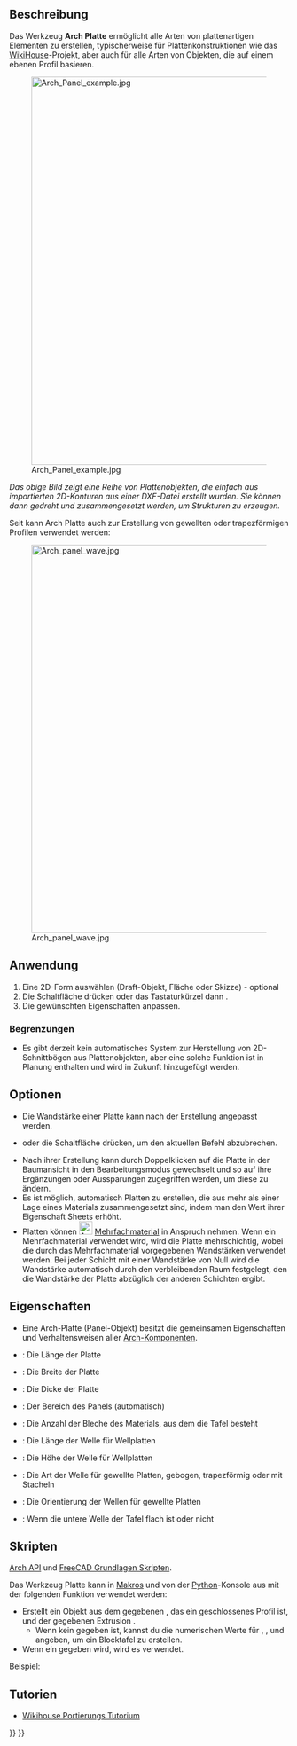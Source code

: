 <languages/>

{{Docnav/de
|[[Arch_IfcSpreadsheet/de|IfcTabellenblatt]]
|[[Arch_Panel_Cut/de|Plattenzuschnittt]]
|[[BIM_Workbench/de|BIM]]
|IconL=Arch_IfcSpreadsheet.svg
|IconR=Arch_Panel_Cut.svg
|IconC=Workbench_BIM.svg
}}

{{VeryImportantMessage|DIESER BEFEHL IST BESTANDTEIL DES INTEGRIERTEN ARBEITSBEREICHS [[BIM_Workbench/de|BIM]] IN V1.0<br>
Diese Seite wurde für diese Version aktualisiert.}}

{{GuiCommand/de
|Name=Arch Panel
|Name/de=Arch Panel
|MenuLocation=3D/BIM → Panel<br>Utils → Plattenwerkzeuge → Platte
|Workbenches=[[BIM_Workbench/de|BIM]]
|Shortcut={{KEY|P}} {{KEY|A}}
|Version=0.15
|SeeAlso=[[Arch_Panel_Cut/de|Arch Plattenzuschnitt]], [[Arch_Panel_Sheet/de|Arch Plattenzeichnung]]
}}

<span id="Description"></span>
==Beschreibung==

Das Werkzeug '''Arch Platte''' ermöglicht alle Arten von plattenartigen Elementen zu erstellen, typischerweise für Plattenkonstruktionen wie das [http://www.wikihouse.cc/ WikiHouse]-Projekt, aber auch für alle Arten von Objekten, die auf einem ebenen Profil basieren.

[[Image:Arch Panel example.jpg|700px]] 

''Das obige Bild zeigt eine Reihe von Plattenobjekten, die einfach aus importierten 2D-Konturen aus einer DXF-Datei erstellt wurden. Sie können dann gedreht und zusammengesetzt werden, um Strukturen zu erzeugen.''

Seit {{VersionPlus/de|0.17}} kann Arch Platte auch zur Erstellung von gewellten oder trapezförmigen Profilen verwendet werden:

[[Image:Arch panel wave.jpg|700px]] 

<span id="Usage"></span>
==Anwendung==

# Eine 2D-Form auswählen (Draft-Objekt, Fläche oder Skizze) - optional
# Die Schaltfläche {{Button|[[Image:Arch_Panel.svg|16px]][[Arch_Panel/de|Platte]]}} drücken oder das Tastaturkürzel {{KEY|P}} dann {{KEY|A}}.
# Die gewünschten Eigenschaften anpassen.

<span id="Limitations"></span>
=== Begrenzungen ===

* Es gibt derzeit kein automatisches System zur Herstellung von 2D-Schnittbögen aus Plattenobjekten, aber eine solche Funktion ist in Planung enthalten und wird in Zukunft hinzugefügt werden.

<span id="Options"></span>
==Optionen==

* Die Wandstärke einer Platte kann nach der Erstellung angepasst werden.
* {{KEY|Esc}} oder die Schaltfläche {{Button|Cancel}} drücken, um den aktuellen Befehl abzubrechen.
* Nach ihrer Erstellung kann durch Doppelklicken auf die Platte in der Baumansicht in den Bearbeitungsmodus gewechselt und so auf ihre Ergänzungen oder Aussparungen zugegriffen werden, um diese zu ändern.
* Es ist möglich, automatisch Platten zu erstellen, die aus mehr als einer Lage eines Materials zusammengesetzt sind, indem man den Wert ihrer Eigenschaft Sheets erhöht.
* Platten können [[Image:Arch_MultiMaterial.svg|24px]] [[Arch_MultiMaterial/de|Mehrfachmaterial]] in Anspruch nehmen. Wenn ein Mehrfachmaterial verwendet wird, wird die Platte mehrschichtig, wobei die durch das Mehrfachmaterial vorgegebenen Wandstärken verwendet werden. Bei jeder Schicht mit einer Wandstärke von Null wird die Wandstärke automatisch durch den verbleibenden Raum festgelegt, den die Wandstärke der Platte abzüglich der anderen Schichten ergibt.

<span id="Properties"></span>
==Eigenschaften==

* Eine Arch-Platte (Panel-Objekt) besitzt die gemeinsamen Eigenschaften und Verhaltensweisen aller [[Arch Component/de|Arch-Komponenten]].

* {{PropertyData|Länge}}: Die Länge der Platte
* {{PropertyData|Breite}}: Die Breite der Platte
* {{PropertyData|Dicke}}: Die Dicke der Platte
* {{PropertyData|Bereich}}: Der Bereich des Panels (automatisch)
* {{PropertyData|Bleche}}: Die Anzahl der Bleche des Materials, aus dem die Tafel besteht
* {{PropertyData|Wellenlänge}}: Die Länge der Welle für Wellplatten
* {{PropertyData|Wellenhöhe}}: Die Höhe der Welle für Wellplatten
* {{PropertyData|Wellentyp}}: Die Art der Welle für gewellte Platten, gebogen, trapezförmig oder mit Stacheln
* {{PropertyData|Wellenrichtung}}: Die Orientierung der Wellen für gewellte Platten
* {{PropertyData|Untere Welle}}: Wenn die untere Welle der Tafel flach ist oder nicht

<span id="Scripting"></span>
==Skripten==

{{Emphasis|Siehe auch:}} [[Arch_API/de|Arch API]] und [[FreeCAD_Scripting_Basics/de|FreeCAD Grundlagen Skripten]].

Das Werkzeug Platte kann in [[Macros/de|Makros]] und von der [[Python/de|Python]]-Konsole aus mit der folgenden Funktion verwendet werden:

{{Code|code=
Panel = makePanel(baseobj=None, length=0, width=0, thickness=0, placement=None, name="Panel")
}}

* Erstellt ein {{incode|Panel}} Objekt aus dem gegebenen {{incode|baseobj}}, das ein geschlossenes Profil ist, und der gegebenen Extrusion {{incode|thickness}}.
** Wenn kein {{incode|baseobj}} gegeben ist, kannst du die numerischen Werte für {{incode|length}}, {{incode|width}}, und {{incode|thickness}} angeben, um ein Blocktafel zu erstellen.
* Wenn ein {{incode|placement}} gegeben wird, wird es verwendet.

Beispiel:

{{Code|code=
import FreeCAD, Draft, Arch

Rect = Draft.makeRectangle(1000, 400)
Panel = Arch.makePanel(Rect, thickness=36)
}}

<span id="Tutorials"></span>
== Tutorien ==

* [[Wikihouse_porting_tutorial/de|Wikihouse Portierungs Tutorium]]


{{Docnav/de
|[[Arch_IfcSpreadsheet/de|IfcTabellenblatt]]
|[[Arch_Panel_Cut/de|Plattenzuschnittt]]
|[[BIM_Workbench/de|BIM]]
|IconL=Arch_IfcSpreadsheet.svg
|IconR=Arch_Panel_Cut.svg
|IconC=Workbench_BIM.svg
}}

{{BIM_Tools_navi{{#translation:}}}}
{{Userdocnavi{{#translation:}}}}